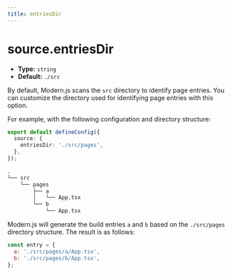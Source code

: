 ```yaml
---
title: entriesDir
---
```


# source.entriesDir

- **Type:** `string`
- **Default:** `./src`

By default, Modern.js scans the `src` directory to identify page entries. You can customize the directory used for identifying page entries with this option.

For example, with the following configuration and directory structure:

```ts title="modern.config.ts"
export default defineConfig({
  source: {
    entriesDir: './src/pages',
  },
});
```

```bash title="Project directory structure"
.
└── src
    └── pages
        ├── a
        │   └── App.tsx
        └── b
            └── App.tsx
```

Modern.js will generate the build entries `a` and `b` based on the `./src/pages` directory structure. The result is as follows:

```js
const entry = {
  a: './src/pages/a/App.tsx',
  b: './src/pages/b/App.tsx',
};
```
